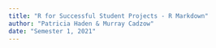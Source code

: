 ```yaml
---
title: "R for Successful Student Projects - R Markdown"
author: "Patricia Haden & Murray Cadzow"
date: "Semester 1, 2021"
---
```


